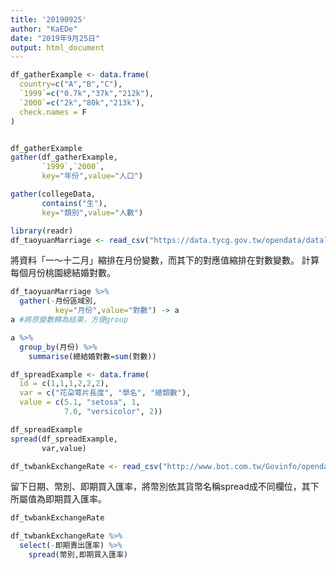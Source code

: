 ```yaml
---
title: '20190925'
author: "KaEDe"
date: "2019年9月25日"
output: html_document
---
```


```r
df_gatherExample <- data.frame(
  country=c("A","B","C"),
  `1999`=c("0.7k","37k","212k"),
  `2000`=c("2k","80k","213k"),
  check.names = F
)


df_gatherExample
gather(df_gatherExample,
       `1999`,`2000`,
       key="年份",value="人口")
```

```r
gather(collegeData,
       contains("生"),
       key="類別",value="人數")

```

```r
library(readr)
df_taoyuanMarriage <- read_csv("https://data.tycg.gov.tw/opendata/datalist/datasetMeta/download?id=f95d1a33-ec56-44c5-a9ec-3afba8157e39&rid=fd2070ef-7431-4f9c-bc3a-82d7bfbcd2fb")
```
將資料「一～十二月」縮排在月份變數，而其下的對應值縮排在對數變數。
計算每個月份桃園總結婚對數。

```r
df_taoyuanMarriage %>%
  gather(-月份區域別,
          key="月份",value="對數") -> a
a #將原變數轉為結果，方便group

a %>%
  group_by(月份) %>%
    summarise(總結婚對數=sum(對數))
```


```r
df_spreadExample <- data.frame(
  id = c(1,1,1,2,2,2),
  var = c("花朶萼片長度", "學名", "總類數"),
  value = c(5.1, "setosa", 1, 
            7.0, "versicolor", 2))
```
```r
df_spreadExample
spread(df_spreadExample,
       var,value)
```

```r
df_twbankExchangeRate <- read_csv("http://www.bot.com.tw/Govinfo/opendata/csv/151/20180101-20181231-FXCRT.csv")
```

留下日期、幣別、即期買入匯率，將幣別依其貨幣名稱spread成不同欄位，其下所屬值為即期買入匯率。

```r
df_twbankExchangeRate

df_twbankExchangeRate %>%
  select(-即期賣出匯率) %>%
    spread(幣別,即期買入匯率)
```





